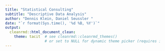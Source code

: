 ```yaml
---
title: "Statistical Consulting"
subtitle: "Descriptive Data Analysis"
author: "Dennis Klein, Daniel Seussler "
date: "`r format(Sys.time(), '%d %B, %Y')`"
output: 
  cleanrmd::html_document_clean:
    theme: tacit  # see cleanrmd::cleanrmd_themes()
                  # or set to NULL for dynamic theme picker (requires internet)
---
```


